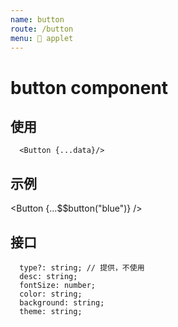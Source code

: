 ```yaml
---
name: button
route: /button
menu: 📃 applet
---
```



# button component

## 使用

```
  <Button {...data}/>
```

## 示例

<Button {...$$button("blue")} />

## 接口

```
  type?: string; // 提供，不使用
  desc: string;
  fontSize: number;
  color: string;
  background: string;
  theme: string;
```
